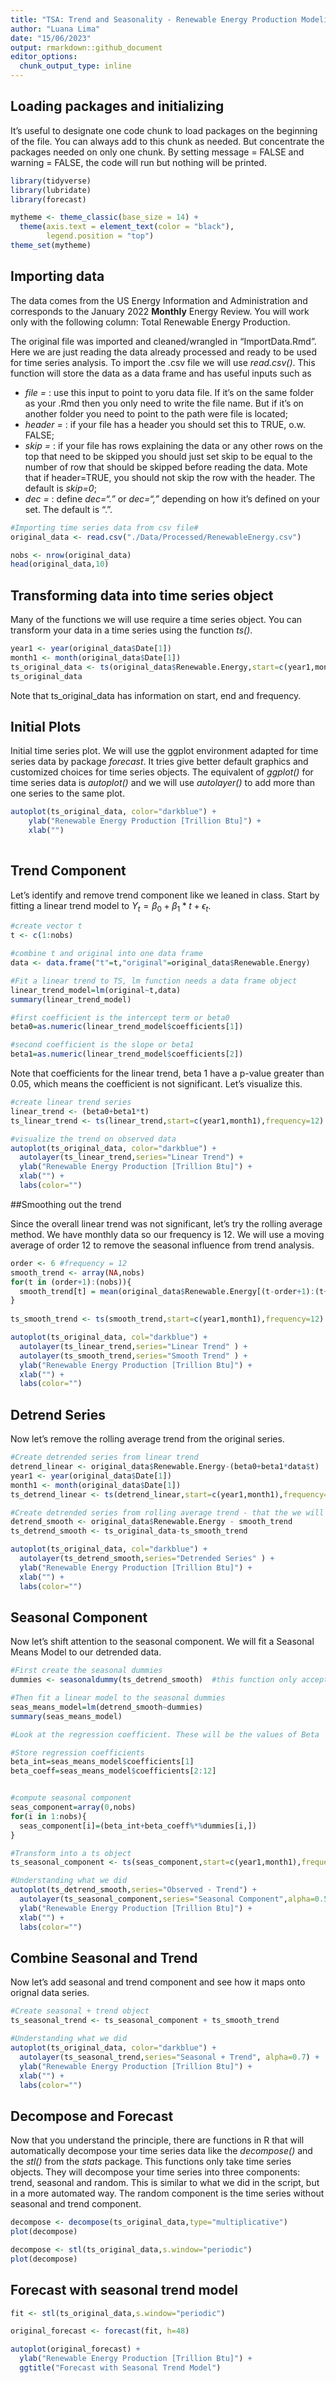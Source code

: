 ```yaml
---
title: "TSA: Trend and Seasonality - Renewable Energy Production Modeling"
author: "Luana Lima"
date: "15/06/2023"
output: rmarkdown::github_document
editor_options: 
  chunk_output_type: inline
---
```


## Loading packages and initializing

It's useful to designate one code chunk to load packages on the beginning of the file. You can always add to this chunk as needed. But concentrate the packages needed on only one chunk. 
By setting message = FALSE and warning = FALSE, the code will run but nothing will be printed. 

```r
library(tidyverse)
library(lubridate)
library(forecast)

mytheme <- theme_classic(base_size = 14) +
  theme(axis.text = element_text(color = "black"), 
        legend.position = "top") 
theme_set(mytheme)
```

## Importing data

The data comes from the US Energy Information and Administration and corresponds to the January 2022 **Monthly** Energy Review. You will work only with the following column: Total Renewable Energy Production.

The original file was imported and cleaned/wrangled in "ImportData.Rmd". Here we are just reading the data already processed and ready to be used for time series analysis. To import the .csv file we will use  *read.csv()*. This function will store the data as a data frame and has useful inputs such as

* *file = * : use this input to point to yoru data file. If it's on the same folder as your .Rmd then you only need to write the file name. But if it's on another folder you need to point to the path were file is located;
* *header =* : if your file has a header you should set this to TRUE, o.w. FALSE;
* *skip =* : if your file has rows explaining the data or any other rows on the top that need to be skipped you should just set skip to be equal to the number of row that should be skipped before reading the data. Mote that if header=TRUE, you should not skip the row with the header. The default is *skip=0*;
* *dec =* : define *dec="."* or *dec=","* depending on how it's defined on your set. The default is ".".

```r

#Importing time series data from csv file#
original_data <- read.csv("./Data/Processed/RenewableEnergy.csv")

nobs <- nrow(original_data)
head(original_data,10)

```
## Transforming data into time series object

Many of the functions we will use require a time series object. You can transform your data in a time series using the function *ts()*. 

```r
year1 <- year(original_data$Date[1])
month1 <- month(original_data$Date[1])
ts_original_data <- ts(original_data$Renewable.Energy,start=c(year1,month1),frequency=12) 
ts_original_data
```

Note that ts_original_data has information on start, end and frequency. 

## Initial Plots

Initial time series plot. We will use the ggplot environment adapted for time series data by package *forecast*. It tries give better default graphics and customized choices for time series objects. The equivalent of *ggplot()* for time series data is *autoplot()* and we will use *autolayer()* to add more than one series to the same plot. 

```r

autoplot(ts_original_data, color="darkblue") +
    ylab("Renewable Energy Production [Trillion Btu]") +
    xlab("")
  

```


## Trend Component

Let's identify and remove trend component like we leaned in class. Start by fitting a linear trend model to $Y_t=\beta_0+\beta_1*t+\epsilon_t$. 

```r
#create vector t
t <- c(1:nobs)

#combine t and original into one data frame
data <- data.frame("t"=t,"original"=original_data$Renewable.Energy)

#Fit a linear trend to TS, lm function needs a data frame object
linear_trend_model=lm(original~t,data)  
summary(linear_trend_model)

#first coefficient is the intercept term or beta0
beta0=as.numeric(linear_trend_model$coefficients[1])  

#second coefficient is the slope or beta1
beta1=as.numeric(linear_trend_model$coefficients[2])  

```
Note that coefficients for the linear trend, beta 1 have a p-value greater than 0.05, which means the coefficient is not significant. Let's visualize this.

```r
#create linear trend series
linear_trend <- (beta0+beta1*t)
ts_linear_trend <- ts(linear_trend,start=c(year1,month1),frequency=12) 

#visualize the trend on observed data
autoplot(ts_original_data, color="darkblue") +
  autolayer(ts_linear_trend,series="Linear Trend") +
  ylab("Renewable Energy Production [Trillion Btu]") +
  xlab("") +
  labs(color="")

```

##Smoothing out the trend

Since the overall linear trend was not significant, let's try the rolling average method. We have monthly data so our frequency is 12. We will use a moving average of order 12 to remove the seasonal influence from trend analysis.

```r

order <- 6 #frequency = 12
smooth_trend <- array(NA,nobs)
for(t in (order+1):(nobs)){
  smooth_trend[t] = mean(original_data$Renewable.Energy[(t-order+1):(t+order)])
}
  
ts_smooth_trend <- ts(smooth_trend,start=c(year1,month1),frequency=12) 

autoplot(ts_original_data, col="darkblue") +
  autolayer(ts_linear_trend,series="Linear Trend" ) +
  autolayer(ts_smooth_trend,series="Smooth Trend" ) +
  ylab("Renewable Energy Production [Trillion Btu]") +
  xlab("") +
  labs(color="")

```


## Detrend Series

Now let's remove the rolling average trend from the original series.

```r
#Create detrended series from linear trend
detrend_linear <- original_data$Renewable.Energy-(beta0+beta1*data$t)   
year1 <- year(original_data$Date[1])
month1 <- month(original_data$Date[1])
ts_detrend_linear <- ts(detrend_linear,start=c(year1,month1),frequency=12) 

#Create detrended series from rolling average trend - that the we will use
detrend_smooth <- original_data$Renewable.Energy - smooth_trend
ts_detrend_smooth <- ts_original_data-ts_smooth_trend

autoplot(ts_original_data, col="darkblue") +
  autolayer(ts_detrend_smooth,series="Detrended Series" ) +
  ylab("Renewable Energy Production [Trillion Btu]") +
  xlab("") +
  labs(color="")
```



## Seasonal Component

Now let's shift attention to the seasonal component. We will fit a Seasonal Means Model to our detrended data.

```r
#First create the seasonal dummies
dummies <- seasonaldummy(ts_detrend_smooth)  #this function only accepts ts object

#Then fit a linear model to the seasonal dummies
seas_means_model=lm(detrend_smooth~dummies)
summary(seas_means_model)

#Look at the regression coefficient. These will be the values of Beta

#Store regression coefficients
beta_int=seas_means_model$coefficients[1]
beta_coeff=seas_means_model$coefficients[2:12]



```

```r
#compute seasonal component
seas_component=array(0,nobs)
for(i in 1:nobs){
  seas_component[i]=(beta_int+beta_coeff%*%dummies[i,])
}

#Transform into a ts object
ts_seasonal_component <- ts(seas_component,start=c(year1,month1),frequency=12) 

#Understanding what we did
autoplot(ts_detrend_smooth,series="Observed - Trend") +
  autolayer(ts_seasonal_component,series="Seasonal Component",alpha=0.5) +
  ylab("Renewable Energy Production [Trillion Btu]") +
  xlab("") +
  labs(color="")

```


## Combine Seasonal and Trend

Now let's add seasonal and trend component and see how it maps onto orignal data series.

```r
#Create seasonal + trend object
ts_seasonal_trend <- ts_seasonal_component + ts_smooth_trend 

#Understanding what we did
autoplot(ts_original_data, color="darkblue") +
  autolayer(ts_seasonal_trend,series="Seasonal + Trend", alpha=0.7) +
  ylab("Renewable Energy Production [Trillion Btu]") +
  xlab("") +
  labs(color="")

```

## Decompose and Forecast

Now that you understand the principle, there are functions in R that will automatically decompose your time series data like the *decompose()* and the *stl()* from the *stats* package. This functions only take time series objects. They will decompose your time series into three components: trend, seasonal and random. This is similar to what we did in the script, but in a more automated way. The random component is the time series without seasonal and trend component. 



```r
decompose <- decompose(ts_original_data,type="multiplicative") 
plot(decompose)

```
  
  
```r
decompose <- stl(ts_original_data,s.window="periodic")
plot(decompose)
```
  

## Forecast with seasonal trend model

```r
fit <- stl(ts_original_data,s.window="periodic")

original_forecast <- forecast(fit, h=48)

autoplot(original_forecast) + 
  ylab("Renewable Energy Production [Trillion Btu]") + 
  ggtitle("Forecast with Seasonal Trend Model")

```
